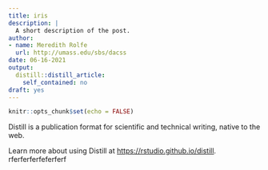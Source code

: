 ```yaml
---
title: iris
description: |
  A short description of the post.
author:
- name: Meredith Rolfe
  url: http://umass.edu/sbs/dacss
date: 06-16-2021
output:
  distill::distill_article:
    self_contained: no
draft: yes
---
```



```r
knitr::opts_chunk$set(echo = FALSE)
```

Distill is a publication format for scientific and technical writing, native to the web.

Learn more about using Distill at <https://rstudio.github.io/distill>.
rferferferfeferferf

